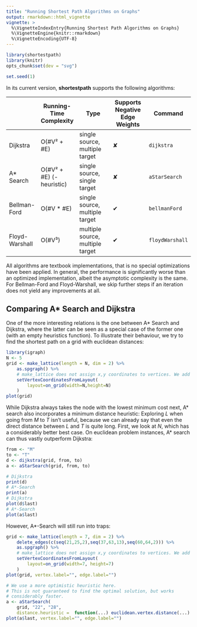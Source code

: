 ```yaml
---
title: "Running Shortest Path Algorithms on Graphs"
output: rmarkdown::html_vignette
vignette: >
  %\VignetteIndexEntry{Running Shortest Path Algorithms on Graphs}
  %\VignetteEngine{knitr::rmarkdown}
  %\VignetteEncoding{UTF-8}
---
```

```r
library(shortestpath)
library(knitr)
opts_chunk$set(dev = "svg")
```
```r
set.seed(1)
```

In its current version, **shortestpath** supports the following algorithms:

|                | Running-Time Complexity   | Type                             | Supports Negative Edge Weights | Command         |
|----------------|---------------------------|----------------------------------|--------------------------------|-----------------|
| Dijkstra       | O(#V² + #E)               | single source, multiple target   | ✘                              | `dijkstra`      |
| A* Search      | O(#V² + #E) (- heuristic) | single source, single target     | ✘                              | `aStarSearch`   |
| Bellman-Ford   | O(#V * #E)                | single source, multiple target   | ✔                              | `bellmanFord`   |
| Floyd-Warshall | O(#V³)                    | multiple source, multiple target | ✔                              | `floydWarshall` |

All algorithms are textbook implementations, that is no special optimizations have been applied. In general, the performance is significantly worse than an optimized implementation, albeit the asymptotic complexity is the same. For Bellman-Ford and Floyd-Warshall, we skip further steps if an iteration does not yield any improvements at all.

## Comparing A* Search and Dijkstra

One of the more interesting relations is the one between A* Search and Dijkstra, where the latter can be seen as a special case of the former one (with an empty heuristics function). To illustrate their behaviour, we try to find the shortest path on a grid with euclidean distances:

```r
library(igraph)
N <- 5
grid <- make_lattice(length = N, dim = 2) %>%
    as.spgraph() %>%
    # make_lattice does not assign x,y coordinates to vertices. We add them manually.
    setVertexCoordinatesFromLayout(
        layout=on_grid(width=N,height=N)
    )
plot(grid)
```

While Dijkstra always takes the node with the lowest minimum cost next, A\* search also incorporates a minimum distance heuristic: Exploring *L* when going from *M* to *T* isn't useful, because we can already say that even the direct distance between *L* and *T* is quite long. First, we look at *N*, which has a considerably better best case. On euclidean problem instances, A* search can thus vastly outperform Dijkstra:

```r
from <- "M"
to <- "T"
d <- dijkstra(grid, from, to)
a <- aStarSearch(grid, from, to)

# Dijkstra
print(d)
# A*-Search
print(a)
# Dijkstra
plot(d$last)
# A*-Search
plot(a$last)
```

However, A*-Search will still run into traps:
```r
grid <- make_lattice(length = 7, dim = 2) %>%
    delete_edges(c(seq(21,25,2),seq(37,63,13),seq(60,64,2))) %>%
    as.spgraph() %>%
    # make_lattice does not assign x,y coordinates to vertices. We add them manually.
    setVertexCoordinatesFromLayout(
        layout=on_grid(width=7, height=7)
    )
plot(grid, vertex.label="", edge.label="")

# We use a more optimistic heuristic here.
# This is not guaranteed to find the optimal solution, but works
# considerably faster.
a <- aStarSearch(
    grid, "22", "28", 
    distance.heuristic =  function(...) euclidean.vertex.distance(...) ** 2)
plot(a$last, vertex.label="", edge.label="")

```
